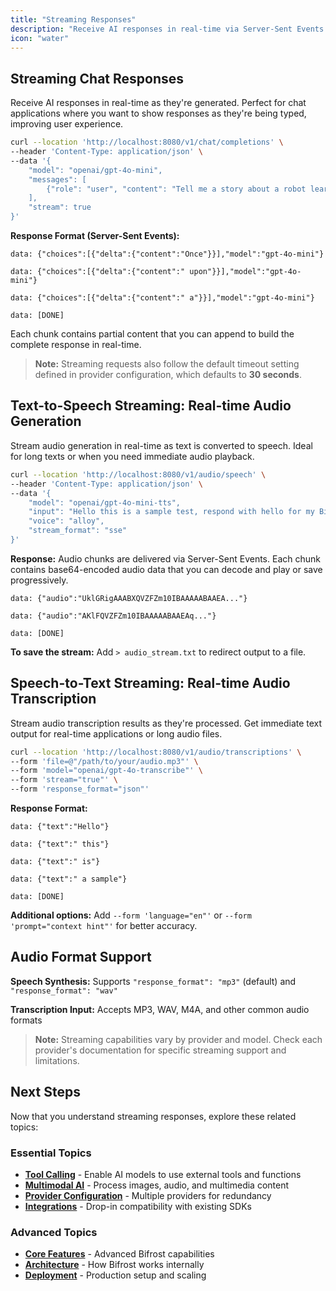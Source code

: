 ```yaml
---
title: "Streaming Responses"
description: "Receive AI responses in real-time via Server-Sent Events. Perfect for chat applications, audio processing, and real-time transcription where you want immediate results."
icon: "water"
---
```


## Streaming Chat Responses

Receive AI responses in real-time as they're generated. Perfect for chat applications where you want to show responses as they're being typed, improving user experience.

```bash
curl --location 'http://localhost:8080/v1/chat/completions' \
--header 'Content-Type: application/json' \
--data '{
    "model": "openai/gpt-4o-mini",
    "messages": [
        {"role": "user", "content": "Tell me a story about a robot learning to paint"}
    ],
    "stream": true
}'
```

**Response Format (Server-Sent Events):**
```
data: {"choices":[{"delta":{"content":"Once"}}],"model":"gpt-4o-mini"}

data: {"choices":[{"delta":{"content":" upon"}}],"model":"gpt-4o-mini"}

data: {"choices":[{"delta":{"content":" a"}}],"model":"gpt-4o-mini"}

data: [DONE]
```

Each chunk contains partial content that you can append to build the complete response in real-time.

> **Note:** Streaming requests also follow the default timeout setting defined in provider configuration, which defaults to **30 seconds**.

## Text-to-Speech Streaming: Real-time Audio Generation

Stream audio generation in real-time as text is converted to speech. Ideal for long texts or when you need immediate audio playback.

```bash
curl --location 'http://localhost:8080/v1/audio/speech' \
--header 'Content-Type: application/json' \
--data '{
    "model": "openai/gpt-4o-mini-tts",
    "input": "Hello this is a sample test, respond with hello for my Bifrost",
    "voice": "alloy",
    "stream_format": "sse"
}'
```

**Response:** Audio chunks are delivered via Server-Sent Events. Each chunk contains base64-encoded audio data that you can decode and play or save progressively.

```
data: {"audio":"UklGRigAAABXQVZFZm10IBAAAAABAAEA..."}

data: {"audio":"AKlFQVZFZm10IBAAAAABAAEAq..."}

data: [DONE]
```

**To save the stream:** Add `> audio_stream.txt` to redirect output to a file.

## Speech-to-Text Streaming: Real-time Audio Transcription

Stream audio transcription results as they're processed. Get immediate text output for real-time applications or long audio files.

```bash
curl --location 'http://localhost:8080/v1/audio/transcriptions' \
--form 'file=@"/path/to/your/audio.mp3"' \
--form 'model="openai/gpt-4o-transcribe"' \
--form 'stream="true"' \
--form 'response_format="json"'
```

**Response Format:**
```
data: {"text":"Hello"}

data: {"text":" this"}

data: {"text":" is"}

data: {"text":" a sample"}

data: [DONE]
```

**Additional options:** Add `--form 'language="en"'` or `--form 'prompt="context hint"'` for better accuracy.

## Audio Format Support

**Speech Synthesis:** Supports `"response_format": "mp3"` (default) and `"response_format": "wav"`

**Transcription Input:** Accepts MP3, WAV, M4A, and other common audio formats

> **Note:** Streaming capabilities vary by provider and model. Check each provider's documentation for specific streaming support and limitations.

## Next Steps

Now that you understand streaming responses, explore these related topics:

### Essential Topics

- **[Tool Calling](./tool-calling)** - Enable AI models to use external tools and functions
- **[Multimodal AI](./multimodal)** - Process images, audio, and multimedia content
- **[Provider Configuration](./provider-configuration)** - Multiple providers for redundancy
- **[Integrations](./integrations)** - Drop-in compatibility with existing SDKs

### Advanced Topics

- **[Core Features](../../features/)** - Advanced Bifrost capabilities
- **[Architecture](../../architecture/)** - How Bifrost works internally
- **[Deployment](../../deployment/)** - Production setup and scaling
